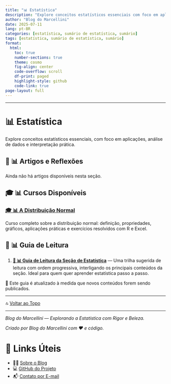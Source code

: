 ```yaml
---
title: "📊 Estatística"
description: "Explore conceitos estatísticos essenciais com foco em aplicações, interpretação de dados, visualizações e fundamentos teóricos. Inclui cursos completos, exemplos resolvidos e guias de leitura."
author: "Blog do Marcellini"
date: 2025-07-11
lang: pt-BR
categories: [estatística, sumário de estatística, sumário]
tags: [estatística, sumário de estatística, sumário]
format:
  html:
    toc: true
    number-sections: true
    theme: cosmo
    fig-align: center
    code-overflow: scroll
    df-print: paged
    highlight-style: github
    code-link: true
page-layout: full
---
```


---

# 📊 Estatística

Explore conceitos estatísticos essenciais, com foco em aplicações, análise de dados e interpretação prática.

## 📘 📊 Artigos e Reflexões

Ainda não há artigos disponíveis nesta seção.

## 🎓 📊 Cursos Disponíveis

### [🎓 📊 A Distribuição Normal](/posts/cursos/estatistica/distribuicao_normal/index.qmd)
Curso completo sobre a distribuição normal: definição, propriedades, gráficos, aplicações práticas e exercícios resolvidos com R e Excel.

## 🧭 📊 Guia de Leitura

1. **[🧭 📊 Guia de Leitura da Seção de Estatística](guia-estatistica.qmd)** — Uma trilha sugerida de leitura com ordem progressiva, interligando os principais conteúdos da seção. Ideal para quem quer aprender estatística passo a passo.

📌 Este guia é atualizado à medida que novos conteúdos forem sendo publicados.

---

🔝 [Voltar ao Topo](index.qmd)

---

*Blog do Marcellini — Explorando a Estatística com Rigor e Beleza.*

:::{.callout-note}
*Criado por Blog do Marcellini com ❤️ e código.*
:::

# 🔗 Links Úteis

- 🧑‍🏫 [Sobre o Blog](../../posts/pessoal/sobre-o-blog.qmd)
- 💻 <a href="https://github.com/marcellini-celso/blog-marcellini-V2.git" target="_blank">GitHub do Projeto</a>
- 📬 [Contato por E-mail](mailto:prof.marcellini@gmail.com)

